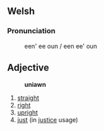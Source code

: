 == Welsh ==

=== Pronunciation ===
:een' ee oun / een ee' oun

== Adjective ==
:'''uniawn'''
# [[straight]]
# [[right]]
# [[upright]]
# [[just]] (in [[justice]] usage)